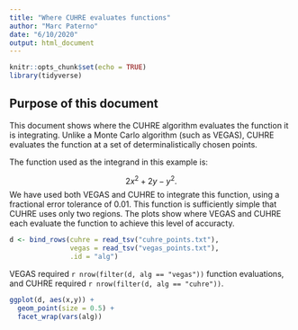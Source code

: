 ```yaml
---
title: "Where CUHRE evaluates functions"
author: "Marc Paterno"
date: "6/10/2020"
output: html_document
---
```


```r
knitr::opts_chunk$set(echo = TRUE)
library(tidyverse)
```

## Purpose of this document

This document shows where the CUHRE algorithm evaluates the function it is integrating.
Unlike a Monte Carlo algorithm (such as VEGAS), CUHRE evaluates the function at a set of determinalistically chosen points.

The function used as the integrand in this example is:

$$ 2 x^2 + 2 y - y^2.$$
We have used both VEGAS and CUHRE to integrate this function, using a fractional error tolerance of 0.01.
This function is sufficiently simple that CUHRE uses only two regions.
The plots show where VEGAS and CUHRE each evaluate the function to achieve this level of accuracty.

```r
d <- bind_rows(cuhre = read_tsv("cuhre_points.txt"),
               vegas = read_tsv("vegas_points.txt"),
               .id = "alg")
```

VEGAS required `r nrow(filter(d, alg == "vegas"))` function evaluations, and CUHRE required `r nrow(filter(d, alg == "cuhre"))`.

```r
ggplot(d, aes(x,y)) +
  geom_point(size = 0.5) +
  facet_wrap(vars(alg))
```

